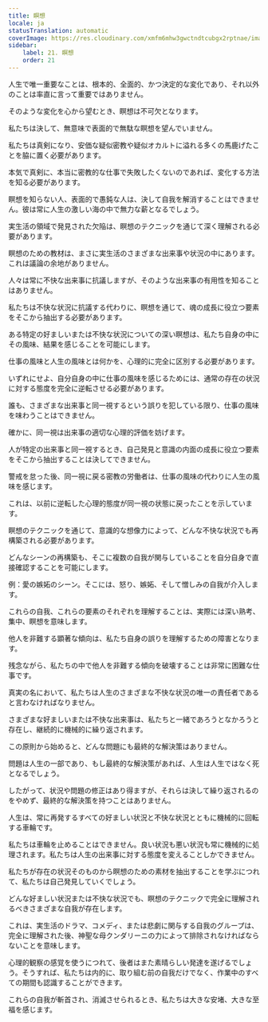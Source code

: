 ```yaml
---
title: 瞑想
locale: ja
statusTranslation: automatic
coverImage: https://res.cloudinary.com/xmfm6mhw3gwctndtcubgx2rptnae/image/upload/v1741354419/small_cover_la_gran_rebelion_28716e29d2.webp
sidebar:
    label: 21. 瞑想
    order: 21
---
```

人生で唯一重要なことは、根本的、全面的、かつ決定的な変化であり、それ以外のことは率直に言って重要ではありません。

そのような変化を心から望むとき、瞑想は不可欠となります。

私たちは決して、無意味で表面的で無駄な瞑想を望んでいません。

私たちは真剣になり、安価な疑似密教や疑似オカルトに溢れる多くの馬鹿げたことを脇に置く必要があります。

本気で真剣に、本当に密教的な仕事で失敗したくないのであれば、変化する方法を知る必要があります。

瞑想を知らない人、表面的で愚鈍な人は、決して自我を解消することはできません。彼は常に人生の激しい海の中で無力な薪となるでしょう。

実生活の領域で発見された欠陥は、瞑想のテクニックを通じて深く理解される必要があります。

瞑想のための教材は、まさに実生活のさまざまな出来事や状況の中にあります。これは議論の余地がありません。

人々は常に不快な出来事に抗議しますが、そのような出来事の有用性を知ることはありません。

私たちは不快な状況に抗議する代わりに、瞑想を通じて、魂の成長に役立つ要素をそこから抽出する必要があります。

ある特定の好ましいまたは不快な状況についての深い瞑想は、私たち自身の中にその風味、結果を感じることを可能にします。

仕事の風味と人生の風味とは何かを、心理的に完全に区別する必要があります。

いずれにせよ、自分自身の中に仕事の風味を感じるためには、通常の存在の状況に対する態度を完全に逆転させる必要があります。

誰も、さまざまな出来事と同一視するという誤りを犯している限り、仕事の風味を味わうことはできません。

確かに、同一視は出来事の適切な心理的評価を妨げます。

人が特定の出来事と同一視するとき、自己発見と意識の内面の成長に役立つ要素をそこから抽出することは決してできません。

警戒を怠った後、同一視に戻る密教の労働者は、仕事の風味の代わりに人生の風味を感じます。

これは、以前に逆転した心理的態度が同一視の状態に戻ったことを示しています。

瞑想のテクニックを通じて、意識的な想像力によって、どんな不快な状況でも再構築される必要があります。

どんなシーンの再構築も、そこに複数の自我が関与していることを自分自身で直接確認することを可能にします。

例：愛の嫉妬のシーン。そこには、怒り、嫉妬、そして憎しみの自我が介入します。

これらの自我、これらの要素のそれぞれを理解することは、実際には深い熟考、集中、瞑想を意味します。

他人を非難する顕著な傾向は、私たち自身の誤りを理解するための障害となります。

残念ながら、私たちの中で他人を非難する傾向を破壊することは非常に困難な仕事です。

真実の名において、私たちは人生のさまざまな不快な状況の唯一の責任者であると言わなければなりません。

さまざまな好ましいまたは不快な出来事は、私たちと一緒であろうとなかろうと存在し、継続的に機械的に繰り返されます。

この原則から始めると、どんな問題にも最終的な解決策はありません。

問題は人生の一部であり、もし最終的な解決策があれば、人生は人生ではなく死となるでしょう。

したがって、状況や問題の修正はあり得ますが、それらは決して繰り返されるのをやめず、最終的な解決策を持つことはありません。

人生は、常に再発するすべての好ましい状況と不快な状況とともに機械的に回転する車輪です。

私たちは車輪を止めることはできません。良い状況も悪い状況も常に機械的に処理されます。私たちは人生の出来事に対する態度を変えることしかできません。

私たちが存在の状況そのものから瞑想のための素材を抽出することを学ぶにつれて、私たちは自己発見していくでしょう。

どんな好ましい状況または不快な状況でも、瞑想のテクニックで完全に理解されるべきさまざまな自我が存在します。

これは、実生活のドラマ、コメディ、または悲劇に関与する自我のグループは、完全に理解された後、神聖な母クンダリーニの力によって排除されなければならないことを意味します。

心理的観察の感覚を使うにつれて、後者はまた素晴らしい発達を遂げるでしょう。そうすれば、私たちは内的に、取り組む前の自我だけでなく、作業中のすべての期間も認識することができます。

これらの自我が斬首され、消滅させられるとき、私たちは大きな安堵、大きな至福を感じます。
